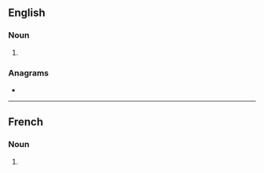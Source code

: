 ==English==

===Noun===
{{head|en|noun plural form}}

# {{plural of|pirogue|lang=en}}

===Anagrams===
* {{l|en|groupies}}

----

==French==

===Noun===
{{head|fr|noun plural form|g=m}}

# {{plural of|pirogue|lang=fr}}